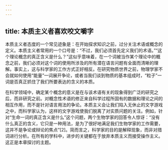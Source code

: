 ```yaml
---
---
---
```

title: 本质主义者喜欢咬文嚼字
---




本质主义者态度的一个常见迹象是：在开始探求知识之前，过分关注术语或概念的定义。本质主义者常用的一个口号是：“不过，我们必须首先定义我们的术语。”“这个理论概念的真正含义是什么？”这似乎意味着，在一个词被当作某个理论中的概念之前，我们必须对这个词的使用所涉及的所有潜在语言问题有全面而清晰的理解。事实上，这与科学家的工作方式正好相反。在研究物质世界之前，物理学家不会就如何使用“能量”一词展开争论，或者当我们谈到物质的基本组成时，“粒子”一词是否真正抓住了我们所要表达的含义的本质。

在科学领域中，确定某个概念的意义是在与该术语有关的现象得到广泛的研究之后，而非研究之前。对概念性术语的修正来自科学过程所固有的数据和理论之间的相互作用，而不是针对语言用法的争论。本质主义会让我们陷入无休止的文字游戏之中，而科学家认为，这样的文字游戏使我们脱离了对实质问题的关注。例如，针对“生命一词的真正含义是什么”这个问题，两个生物学家的回答令人惊讶：“没有什么真正的含义，它只是一种用法，是为了很好地满足我们生物学家的工作需要，这并不是争论或辩论的焦点”[2]。简而言之，科学家的目的是解释现象，而非对措词进行分析。在所有的学科中，进步的关键都在于放弃本质主义而接受操作主义。这正是本章探讨的主题。